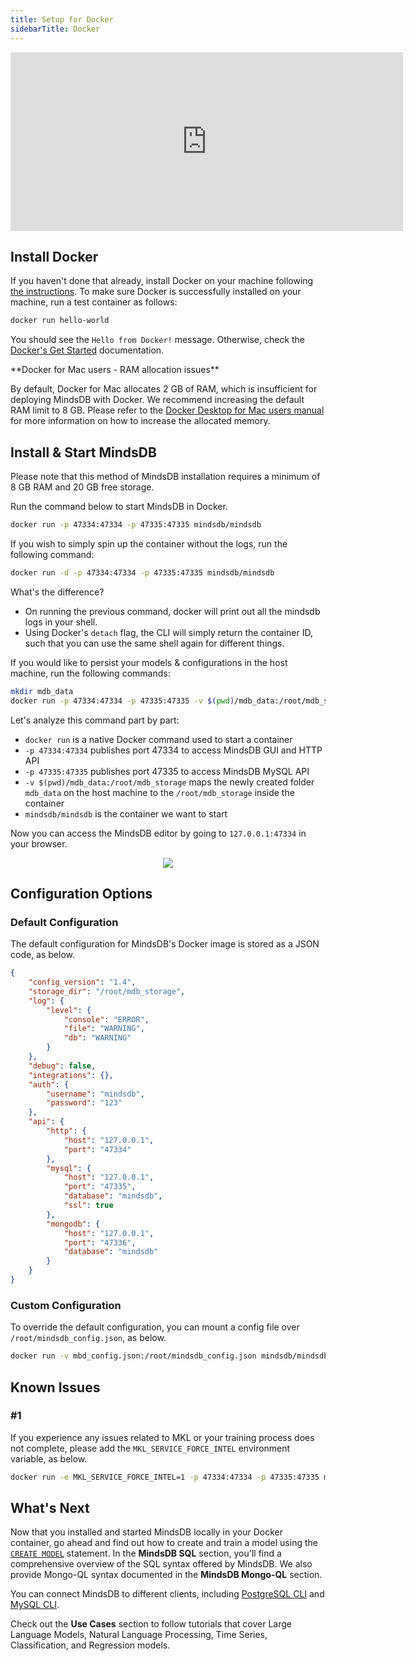 ```yaml
---
title: Setup for Docker
sidebarTitle: Docker
---
```


<iframe
    className="w-full h-96"
    width="628"
    height="286"
    src="https://www.youtube.com/embed/Bmuavy0MelQ"
    title="Deploy MindsDB using Docker"
    frameborder="0"
    allow="accelerometer; autoplay; clipboard-write; encrypted-media; gyroscope; picture-in-picture"
    allowfullscreen
></iframe>

## Install Docker

If you haven't done that already, install Docker on your machine following [the instructions](https://docs.docker.com/install). To make sure Docker is successfully installed on your machine, run a test container as follows:

```bash
docker run hello-world
```

You should see the `Hello from Docker!` message. Otherwise, check the
[Docker's Get Started](https://www.docker.com/get-started) documentation.

<Warning>
**Docker for Mac users - RAM allocation issues**

By default, Docker for Mac allocates 2 GB of RAM, which is insufficient for
deploying MindsDB with Docker. We recommend increasing the default RAM limit to
8 GB. Please refer to the
[Docker Desktop for Mac users manual](https://docs.docker.com/desktop/mac/#resources)
for more information on how to increase the allocated memory.
</Warning>

## Install & Start MindsDB

<Tip>
Please note that this method of MindsDB installation requires a minimum of 8 GB RAM and 20 GB free storage.
</Tip>

Run the command below to start MindsDB in Docker.

```bash
docker run -p 47334:47334 -p 47335:47335 mindsdb/mindsdb
```

If you wish to simply spin up the container without the logs, run the following command:

```bash
docker run -d -p 47334:47334 -p 47335:47335 mindsdb/mindsdb
```

<Info>
What's the difference?

-   On running the previous command, docker will print out all the mindsdb logs in your shell.
-   Using Docker's `detach` flag, the CLI will simply return the container ID, such that you can use the same shell again for different things.
</Info>

<Tip>
If you would like to persist your models & configurations in the host machine, run the following commands:

```bash
mkdir mdb_data
docker run -p 47334:47334 -p 47335:47335 -v $(pwd)/mdb_data:/root/mdb_storage mindsdb/mindsdb
```

Let's analyze this command part by part:

-   `docker run` is a native Docker command used to start a container
-   `-p 47334:47334` publishes port 47334 to access MindsDB GUI and HTTP API
-   `-p 47335:47335` publishes port 47335 to access MindsDB MySQL API
-   `-v $(pwd)/mdb_data:/root/mdb_storage` maps the newly created folder `mdb_data` on the host machine to the `/root/mdb_storage` inside the container
-   `mindsdb/mindsdb` is the container we want to start
</Tip>

Now you can access the MindsDB editor by going to `127.0.0.1:47334` in your browser.

<p align="center">
  <img src="/assets/mindsdb-local-editor.png" />
</p>

## Configuration Options

### Default Configuration

The default configuration for MindsDB's Docker image is stored as a JSON code, as below.

```json
{
    "config_version": "1.4",
    "storage_dir": "/root/mdb_storage",
    "log": {
        "level": {
            "console": "ERROR",
            "file": "WARNING",
            "db": "WARNING"
        }
    },
    "debug": false,
    "integrations": {},
    "auth": {
        "username": "mindsdb",
        "password": "123"
    },
    "api": {
        "http": {
            "host": "127.0.0.1",
            "port": "47334"
        },
        "mysql": {
            "host": "127.0.0.1",
            "port": "47335",
            "database": "mindsdb",
            "ssl": true
        },
        "mongodb": {
            "host": "127.0.0.1",
            "port": "47336",
            "database": "mindsdb"
        }
    }
}
```

### Custom Configuration

To override the default configuration, you can mount a config file over `/root/mindsdb_config.json`, as below.

```bash
docker run -v mbd_config.json:/root/mindsdb_config.json mindsdb/mindsdb
```

## Known Issues

### #1

If you experience any issues related to MKL or your training process does not complete, please add the `MKL_SERVICE_FORCE_INTEL` environment variable, as below.

```bash
docker run -e MKL_SERVICE_FORCE_INTEL=1 -p 47334:47334 -p 47335:47335 mindsdb/mindsdb
```

## What's Next

Now that you installed and started MindsDB locally in your Docker container, go ahead and find out how to create and train a model using the [`CREATE MODEL`](/sql/create/model) statement. In the **MindsDB SQL** section, you'll find a comprehensive overview of the SQL syntax offered by MindsDB. We also provide Mongo-QL syntax documented in the **MindsDB Mongo-QL** section.

You can connect MindsDB to different clients, including [PostgreSQL CLI](/connect/postgres-client) and [MySQL CLI](/connect/mysql-client).

Check out the **Use Cases** section to follow tutorials that cover Large Language Models, Natural Language Processing, Time Series, Classification, and Regression models.
